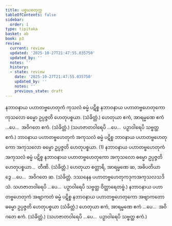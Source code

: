 ```yaml
---
title: ပစ္စယစတုက္က
tableOfContents: false
sidebar:
  order: 1
type: tipitaka
basket: ab
book: p3
review:
  current: review
  updated: '2025-10-27T21:47:55.035750'
  updated_by: ''
  notes: ''
  history:
  - state: review
    date: '2025-10-27T21:47:55.035750'
    updated_by: ''
    notes: ''
    previous_state: draft
---
```



<ReviewStatus review={frontmatter.review} showDetails={true} />

<HypothesisAnnotation frontmatter={frontmatter} />

<DynamicBreadcrumb />

<Division number="19" book="p3" e="ch" v="39" p="432">

<Paragraph number="2409" book="p3">
နဘာဝနာယ ပဟာတဗ္ဗဟေတုကံ ကုသလံ ဓမ္မံ ပဋိစ္စ နဘာဝနာယ ပဟာတဗ္ဗဟေတုကော ကုသလော ဓမ္မော ဥပ္ပဇ္ဇတိ ဟေတုပစ္စယာ. (သံခိတ္တံ.)
</Paragraph>

<Paragraph number="2410" book="p3">
ဟေတုယာ ဧကံ, အာရမ္မဏေ ဧကံ …ပေ…  အဝိဂတေ ဧကံ. (သံခိတ္တံ.)
</Paragraph>

<Paragraph number="2411" book="p3">
(သဟဇာတဝါရေပိ …ပေ…  ပဉှာဝါရေပိ သဗ္ဗတ္ထ ဧကံ.)
</Paragraph>

</Division>
<Division number="20" book="p3" e="ch" v="39" p="432">

<Paragraph number="2412" book="p3">
ဘာဝနာယ ပဟာတဗ္ဗဟေတုကံ အကုသလံ ဓမ္မံ ပဋိစ္စ ဘာဝနာယ ပဟာတဗ္ဗဟေတုကော အကုသလော ဓမ္မော ဥပ္ပဇ္ဇတိ ဟေတုပစ္စယာ. (1)
</Paragraph>

<Paragraph number="2413" book="p3">
နဘာဝနာယ ပဟာတဗ္ဗဟေတုကံ အကုသလံ ဓမ္မံ ပဋိစ္စ နဘာဝနာယ ပဟာတဗ္ဗဟေတုကော အကုသလော ဓမ္မော ဥပ္ပဇ္ဇတိ ဟေတုပစ္စယာ…  တီဏိ. (သံခိတ္တံ.)
</Paragraph>

</Division>
<Division number="21" book="p3" e="ch" v="39" p="433">

<Paragraph number="2414" book="p3">
ဟေတုယာ စတ္တာရိ, အာရမ္မဏေ ဆ, အဓိပတိယာ ဒွေ …ပေ…  အဝိဂတေ ဆ. (သံခိတ္တံ. ဒဿနေန ပဟာတဗ္ဗဟေတုကဒုကအကုသလသဒိသံ. သဟဇာတဝါရေပိ …ပေ…  ပဉှာဝါရေပိ သဗ္ဗတ္ထ ဝိတ္ထာရေတဗ္ဗံ.)
</Paragraph>

</Division>
<Division number="22" book="p3" e="ch" v="39" p="433">

<Paragraph number="2415" book="p3">
နဘာဝနာယ ပဟာတဗ္ဗဟေတုကံ အဗျာကတံ ဓမ္မံ ပဋိစ္စ နဘာဝနာယ ပဟာတဗ္ဗဟေတုကော အဗျာကတော ဓမ္မော ဥပ္ပဇ္ဇတိ ဟေတုပစ္စယာ (သံခိတ္တံ.)
</Paragraph>

<Paragraph number="2416" book="p3">
ဟေတုယာ ဧကံ, အာရမ္မဏေ ဧကံ …ပေ…  အဝိဂတေ ဧကံ. (သံခိတ္တံ.)
</Paragraph>

<Paragraph number="2417" book="p3">
(သဟဇာတဝါရေပိ …ပေ…  ပဉှာဝါရေပိ သဗ္ဗတ္ထ ဧကံ.)
</Paragraph>
</Division>